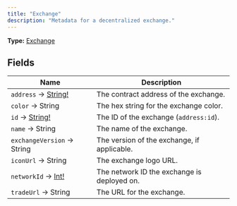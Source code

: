 ```yaml
---
title: "Exchange"
description: "Metadata for a decentralized exchange."
---
```


**Type:** [Exchange](/api-reference/types/exchange)

## Fields

| Name | Description |
|------|-------------|
| `address` → [String!](/api-reference/types/string) | The contract address of the exchange. |
| `color` → String | The hex string for the exchange color. |
| `id` → [String!](/api-reference/types/string) | The ID of the exchange (`address:id`). |
| `name` → String | The name of the exchange. |
| `exchangeVersion` → String | The version of the exchange, if applicable. |
| `iconUrl` → String | The exchange logo URL. |
| `networkId` → [Int!](/api-reference/types/int) | The network ID the exchange is deployed on. |
| `tradeUrl` → String | The URL for the exchange. |

